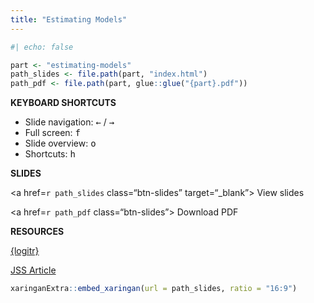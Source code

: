 ```yaml
---
title: "Estimating Models"
---
```


```r
#| echo: false

part <- "estimating-models"
path_slides <- file.path(part, "index.html")
path_pdf <- file.path(part, glue::glue("{part}.pdf"))
```

::: {.grid}

::: {.g-col-3}

**KEYBOARD SHORTCUTS**

- Slide navigation: <kbd>←</kbd> / <kbd>→</kbd>
- Full screen: <kbd>f</kbd>
- Slide overview: <kbd>o</kbd>
- Shortcuts: <kbd>h</kbd>

:::

::: {.g-col-3}

::: {.class-buttons}

**SLIDES**

<a href=`r path_slides` class="btn-slides" target="_blank"><i class="fas fa-external-link-alt"></i> View slides</a>

<a href=`r path_pdf` class="btn-slides"><i class="fas fa-file-pdf"></i> Download PDF</a>

:::

:::

::: {.g-col-3}

::: {.class-buttons}

**RESOURCES**

<a href="https://jhelvy.github.io/logitr/" class="btn-notes"><i class="fas fa-external-link-alt"></i> {logitr}</a>

<a href="https://doi.org/10.18637/jss.v105.i10" class="btn-notes"><i class="fas fa-external-link-alt"></i> JSS Article</a>

:::

:::

:::

```r
xaringanExtra::embed_xaringan(url = path_slides, ratio = "16:9")
```
